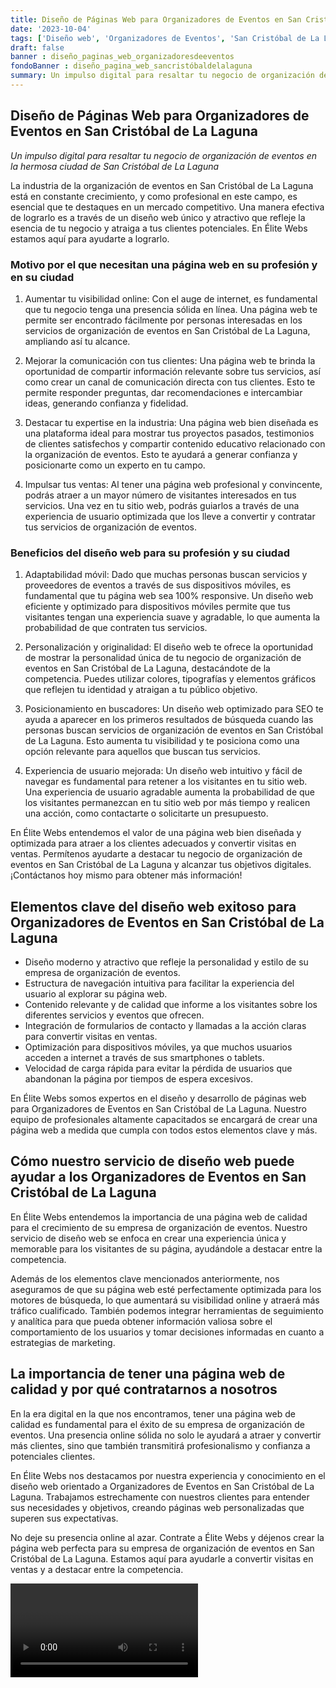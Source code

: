 ```yaml
---
title: Diseño de Páginas Web para Organizadores de Eventos en San Cristóbal de La Laguna
date: '2023-10-04'
tags: ['Diseño web', 'Organizadores de Eventos', 'San Cristóbal de La Laguna']
draft: false
banner : diseño_paginas_web_organizadoresdeeventos
fondoBanner : diseño_pagina_web_sancristóbaldelalaguna
summary: Un impulso digital para resaltar tu negocio de organización de eventos en la hermosa ciudad de San Cristóbal de La Laguna
---
```


## Diseño de Páginas Web para Organizadores de Eventos en San Cristóbal de La Laguna

*Un impulso digital para resaltar tu negocio de organización de eventos en la hermosa ciudad de San Cristóbal de La Laguna*

La industria de la organización de eventos en San Cristóbal de La Laguna está en constante crecimiento, y como profesional en este campo, es esencial que te destaques en un mercado competitivo. Una manera efectiva de lograrlo es a través de un diseño web único y atractivo que refleje la esencia de tu negocio y atraiga a tus clientes potenciales. En Élite Webs estamos aquí para ayudarte a lograrlo.

### Motivo por el que necesitan una página web en su profesión y en su ciudad

1. Aumentar tu visibilidad online: Con el auge de internet, es fundamental que tu negocio tenga una presencia sólida en línea. Una página web te permite ser encontrado fácilmente por personas interesadas en los servicios de organización de eventos en San Cristóbal de La Laguna, ampliando así tu alcance.

2. Mejorar la comunicación con tus clientes: Una página web te brinda la oportunidad de compartir información relevante sobre tus servicios, así como crear un canal de comunicación directa con tus clientes. Esto te permite responder preguntas, dar recomendaciones e intercambiar ideas, generando confianza y fidelidad.

3. Destacar tu expertise en la industria: Una página web bien diseñada es una plataforma ideal para mostrar tus proyectos pasados, testimonios de clientes satisfechos y compartir contenido educativo relacionado con la organización de eventos. Esto te ayudará a generar confianza y posicionarte como un experto en tu campo.

4. Impulsar tus ventas: Al tener una página web profesional y convincente, podrás atraer a un mayor número de visitantes interesados en tus servicios. Una vez en tu sitio web, podrás guiarlos a través de una experiencia de usuario optimizada que los lleve a convertir y contratar tus servicios de organización de eventos.

### Beneficios del diseño web para su profesión y su ciudad

1. Adaptabilidad móvil: Dado que muchas personas buscan servicios y proveedores de eventos a través de sus dispositivos móviles, es fundamental que tu página web sea 100% responsive. Un diseño web eficiente y optimizado para dispositivos móviles permite que tus visitantes tengan una experiencia suave y agradable, lo que aumenta la probabilidad de que contraten tus servicios.

2. Personalización y originalidad: El diseño web te ofrece la oportunidad de mostrar la personalidad única de tu negocio de organización de eventos en San Cristóbal de La Laguna, destacándote de la competencia. Puedes utilizar colores, tipografías y elementos gráficos que reflejen tu identidad y atraigan a tu público objetivo.

3. Posicionamiento en buscadores: Un diseño web optimizado para SEO te ayuda a aparecer en los primeros resultados de búsqueda cuando las personas buscan servicios de organización de eventos en San Cristóbal de La Laguna. Esto aumenta tu visibilidad y te posiciona como una opción relevante para aquellos que buscan tus servicios.

4. Experiencia de usuario mejorada: Un diseño web intuitivo y fácil de navegar es fundamental para retener a los visitantes en tu sitio web. Una experiencia de usuario agradable aumenta la probabilidad de que los visitantes permanezcan en tu sitio web por más tiempo y realicen una acción, como contactarte o solicitarte un presupuesto.

En Élite Webs entendemos el valor de una página web bien diseñada y optimizada para atraer a los clientes adecuados y convertir visitas en ventas. Permítenos ayudarte a destacar tu negocio de organización de eventos en San Cristóbal de La Laguna y alcanzar tus objetivos digitales. ¡Contáctanos hoy mismo para obtener más información!

<GifSeo />

<Cta />

## Elementos clave del diseño web exitoso para Organizadores de Eventos en San Cristóbal de La Laguna

- Diseño moderno y atractivo que refleje la personalidad y estilo de su empresa de organización de eventos.
- Estructura de navegación intuitiva para facilitar la experiencia del usuario al explorar su página web.
- Contenido relevante y de calidad que informe a los visitantes sobre los diferentes servicios y eventos que ofrecen.
- Integración de formularios de contacto y llamadas a la acción claras para convertir visitas en ventas.
- Optimización para dispositivos móviles, ya que muchos usuarios acceden a internet a través de sus smartphones o tablets.
- Velocidad de carga rápida para evitar la pérdida de usuarios que abandonan la página por tiempos de espera excesivos.

En Élite Webs somos expertos en el diseño y desarrollo de páginas web para Organizadores de Eventos en San Cristóbal de La Laguna. Nuestro equipo de profesionales altamente capacitados se encargará de crear una página web a medida que cumpla con todos estos elementos clave y más.

## Cómo nuestro servicio de diseño web puede ayudar a los Organizadores de Eventos en San Cristóbal de La Laguna

En Élite Webs entendemos la importancia de una página web de calidad para el crecimiento de su empresa de organización de eventos. Nuestro servicio de diseño web se enfoca en crear una experiencia única y memorable para los visitantes de su página, ayudándole a destacar entre la competencia.

Además de los elementos clave mencionados anteriormente, nos aseguramos de que su página web esté perfectamente optimizada para los motores de búsqueda, lo que aumentará su visibilidad online y atraerá más tráfico cualificado. También podemos integrar herramientas de seguimiento y analítica para que pueda obtener información valiosa sobre el comportamiento de los usuarios y tomar decisiones informadas en cuanto a estrategias de marketing.

## La importancia de tener una página web de calidad y por qué contratarnos a nosotros

En la era digital en la que nos encontramos, tener una página web de calidad es fundamental para el éxito de su empresa de organización de eventos. Una presencia online sólida no solo le ayudará a atraer y convertir más clientes, sino que también transmitirá profesionalismo y confianza a potenciales clientes.

En Élite Webs nos destacamos por nuestra experiencia y conocimiento en el diseño web orientado a Organizadores de Eventos en San Cristóbal de La Laguna. Trabajamos estrechamente con nuestros clientes para entender sus necesidades y objetivos, creando páginas web personalizadas que superen sus expectativas.

No deje su presencia online al azar. Contrate a Élite Webs y déjenos crear la página web perfecta para su empresa de organización de eventos en San Cristóbal de La Laguna. Estamos aquí para ayudarle a convertir visitas en ventas y a destacar entre la competencia.

<Video />

<CtaBot job='Organizadores de Eventos' city='San Cristóbal de La Laguna'/>

<Gmaps query='San Cristóbal de La Laguna+españa+maps' />